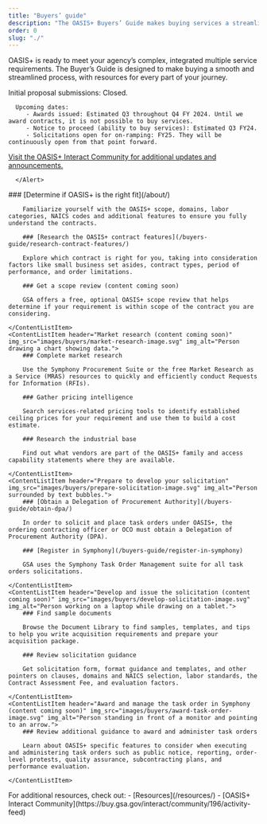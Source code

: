 ```yaml
---
title: "Buyers’ guide"
description: "The OASIS+ Buyers’ Guide makes buying services a streamlined process. Find resources for every part of your ordering journey."
order: 0
slug: "./"
---
```


OASIS+ is ready to meet your agency’s complex, integrated multiple service requirements. The Buyer’s Guide is designed to make buying a smooth and streamlined process, with resources for every part of your journey. 

   <Alert heading="Announcements and upcoming dates">
      Initial proposal submissions: Closed.


      Upcoming dates: 
         - Awards issued: Estimated Q3 throughout Q4 FY 2024. Until we award contracts, it is not possible to buy services.
         - Notice to proceed (ability to buy services): Estimated Q3 FY24.
         - Solicitations open for on-ramping: FY25. They will be continuously open from that point forward. 

   [Visit the OASIS+ Interact Community for additional updates and announcements.](https://buy.gsa.gov/interact/community/196/activity-feed) 
      
      </Alert>

<ContentList>
    <ContentListItem header="Acquisition planning" img_src="images/buyers/acq-planning-image.svg" img_alt="Two people examining a diagram.">
        ### [Determine if OASIS+ is the right fit](/about/)

        Familiarize yourself with the OASIS+ scope, domains, labor categories, NAICS codes and additional features to ensure you fully understand the contracts.

        ### [Research the OASIS+ contract features](/buyers-guide/research-contract-features/)

        Explore which contract is right for you, taking into consideration factors like small business set asides, contract types, period of performance, and order limitations.

        ### Get a scope review (content coming soon)

        GSA offers a free, optional OASIS+ scope review that helps determine if your requirement is within scope of the contract you are considering.

    </ContentListItem>
    <ContentListItem header="Market research (content coming soon)" img_src="images/buyers/market-research-image.svg" img_alt="Person drawing a chart showing data.">
        ### Complete market research

        Use the Symphony Procurement Suite or the free Market Research as a Service (MRAS) resources to quickly and efficiently conduct Requests for Information (RFIs). 

        ### Gather pricing intelligence

        Search services-related pricing tools to identify established ceiling prices for your requirement and use them to build a cost estimate.

        ### Research the industrial base

        Find out what vendors are part of the OASIS+ family and access capability statements where they are available.

    </ContentListItem>
    <ContentListItem header="Prepare to develop your solicitation" img_src="images/buyers/prepare-solicitation-image.svg" img_alt="Person surrounded by text bubbles.">
        ### [Obtain a Delegation of Procurement Authority](/buyers-guide/obtain-dpa/)

        In order to solicit and place task orders under OASIS+, the ordering contracting officer or OCO must obtain a Delegation of Procurement Authority (DPA).
 
        ### [Register in Symphony](/buyers-guide/register-in-symphony)

        GSA uses the Symphony Task Order Management suite for all task orders solicitations. 

    </ContentListItem>
    <ContentListItem header="Develop and issue the solicitation (content coming soon)" img_src="images/buyers/develop-solicitation-image.svg" img_alt="Person working on a laptop while drawing on a tablet.">
        ### Find sample documents

        Browse the Document Library to find samples, templates, and tips to help you write acquisition requirements and prepare your acquisition package.
 
        ### Review solicitation guidance

        Get solicitation form, format guidance and templates, and other pointers on clauses, domains and NAICS selection, labor standards, the Contract Assessment Fee, and evaluation factors. 

    </ContentListItem>
    <ContentListItem header="Award and manage the task order in Symphony (content coming soon)" img_src="images/buyers/award-task-order-image.svg" img_alt="Person standing in front of a monitor and pointing to an arrow.">
        ### Review additional guidance to award and administer task orders

        Learn about OASIS+ specific features to consider when executing and administering task orders such as public notice, reporting, order-level protests, quality assurance, subcontracting plans, and performance evaluation.
 
    </ContentListItem>
</ContentList>
<SummaryBox header="Can’t find what you’re looking for?">
    For additional resources, check out:
    - [Resources](/resources/)
    - [OASIS+ Interact Community](https://buy.gsa.gov/interact/community/196/activity-feed)
</SummaryBox>
